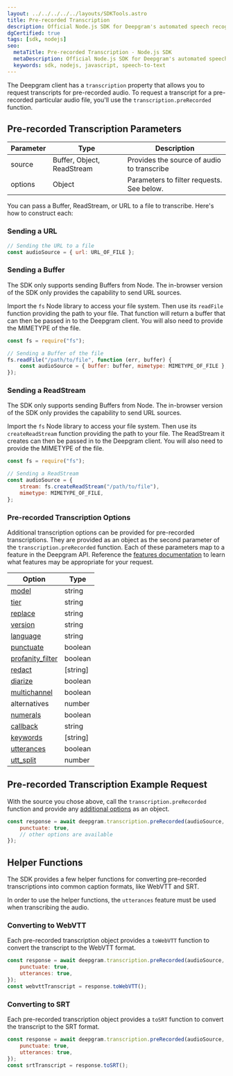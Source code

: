 ---
layout: ../../../../../layouts/SDKTools.astro
title: Pre-recorded Transcription
description: Official Node.js SDK for Deepgram's automated speech recognition APIs.
dgCertified: true
tags: [sdk, nodejs]
seo:
  metaTitle: Pre-recorded Transcription - Node.js SDK
  metaDescription: Official Node.js SDK for Deepgram's automated speech recognition APIs.
  keywords: sdk, nodejs, javascript, speech-to-text
---

The Deepgram client has a `transcription` property that allows you to request
transcripts for pre-recorded audio. To request a transcript for a pre-recorded
particular audio file, you'll use the `transcription.preRecorded` function.

## Pre-recorded Transcription Parameters

| Parameter | Type                       | Description                                |
| --------- | -------------------------- | ------------------------------------------ |
| source    | Buffer, Object, ReadStream | Provides the source of audio to transcribe |
| options   | Object                     | Parameters to filter requests. See below.  |

You can pass a Buffer, ReadStream, or URL
to a file to transcribe. Here's how to construct each:

### Sending a URL

```js
// Sending the URL to a file
const audioSource = { url: URL_OF_FILE };
```

### Sending a Buffer

<Panel type="warning" title="Node only">

The SDK only supports sending Buffers from Node. The in-browser version of the
SDK only provides the capability to send URL sources.

</Panel>

Import the `fs` Node library to access your file system. Then use its
`readFile` function providing the path to your file. That function will return
a buffer that can then be passed in to the Deepgram client. You will also need
to provide the MIMETYPE of the file.

```js
const fs = require("fs");

// Sending a Buffer of the file
fs.readFile("/path/to/file", function (err, buffer) {
	const audioSource = { buffer: buffer, mimetype: MIMETYPE_OF_FILE };
});
```

### Sending a ReadStream

<Panel type="warning" title="Node only">

The SDK only supports sending Buffers from Node. The in-browser version of the
SDK only provides the capability to send URL sources.

</Panel>

Import the `fs` Node library to access your file system. Then use its
`createReadStream` function providing the path to your file. The ReadStream
it creates can then be passed in to the Deepgram client. You will also need
to provide the MIMETYPE of the file.

```js
const fs = require("fs");

// Sending a ReadStream
const audioSource = {
	stream: fs.createReadStream("/path/to/file"),
	mimetype: MIMETYPE_OF_FILE,
};
```

### Pre-recorded Transcription Options

Additional transcription options can be provided for pre-recorded
transcriptions. They are provided as an object as the second parameter of the
`transcription.preRecorded` function. Each of these parameters map to a
feature in the Deepgram API. Reference the
[features documentation](/documentation/features/) to learn what features may
be appropriate for your request.

| Option                                                        | Type     |
| ------------------------------------------------------------- | -------- |
| [model](/documentation/features/model/)                       | string   |
| [tier](/documentation/features/tier)                          | string   |
| [replace](/documentation/features/replace/)                   | string   |
| [version](/documentation/features/version/)                   | string   |
| [language](/documentation/features/language/)                 | string   |
| [punctuate](/documentation/features/punctuate/)               | boolean  |
| [profanity_filter](/documentation/features/profanity-filter/) | boolean  |
| [redact](/documentation/features/redact/)                     | [string] |
| [diarize](/documentation/features/diarize/)                   | boolean  |
| [multichannel](/documentation/features/multichannel/)         | boolean  |
| alternatives                                                  | number   |
| [numerals](/documentation/features/numerals/)                 | boolean  |
| [callback](/documentation/features/callback/)                 | string   |
| [keywords](/documentation/features/keywords/)                 | [string] |
| [utterances](/documentation/features/utterances/)             | boolean  |
| [utt_split](/documentation/features/utterance-split/)         | number   |

## Pre-recorded Transcription Example Request

With the source you chose above, call the `transcription.preRecorded` function
and provide any [additional options](#pre-recorded-transcription-options) as
an object.

```js
const response = await deepgram.transcription.preRecorded(audioSource, {
	punctuate: true,
	// other options are available
});
```

## Helper Functions

The SDK provides a few helper functions for converting pre-recorded
transcriptions into common caption formats, like WebVTT and SRT.

<Panel type="info" title="Utterances are Required for Helper Functions">

In order to use the helper functions, the `utterances` feature must be used when
transcribing the audio.

</Panel>

### Converting to WebVTT

Each pre-recorded transcription object provides a `toWebVTT` function to convert
the transcript to the WebVTT format.

```js
const response = await deepgram.transcription.preRecorded(audioSource, {
	punctuate: true,
	utterances: true,
});
const webvttTranscript = response.toWebVTT();
```

### Converting to SRT

Each pre-recorded transcription object provides a `toSRT` function to convert
the transcript to the SRT format.

```js
const response = await deepgram.transcription.preRecorded(audioSource, {
	punctuate: true,
	utterances: true,
});
const srtTranscript = response.toSRT();
```
